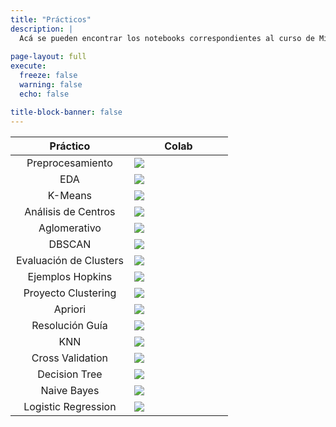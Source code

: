 ```yaml
---
title: "Prácticos"
description: |
  Acá se pueden encontrar los notebooks correspondientes al curso de Minería de Datos.
  
page-layout: full
execute: 
  freeze: false
  warning: false
  echo: false

title-block-banner: false
---
```


Práctico| Colab
:----:|-----|
Preprocesamiento|[![](tics411/thumbnails/colab.svg)](https://colab.research.google.com/github/datacubeR/clases_UAI/blob/main/tics411/notebooks/01-Preprocesamiento.ipynb)
EDA|[![](tics411/thumbnails/colab.svg)](https://colab.research.google.com/github/datacubeR/clases_UAI/blob/main/tics411/notebooks/02-EDA.ipynb)
K-Means|[![](tics411/thumbnails/colab.svg)](https://colab.research.google.com/github/datacubeR/clases_UAI/blob/main/tics411/notebooks/03-ex_kmeans.ipynb)
Análisis de Centros|[![](tics411/thumbnails/colab.svg)](https://colab.research.google.com/github/datacubeR/clases_UAI/blob/main/tics411/notebooks/04-analisis_centros.ipynb)
Aglomerativo|[![](tics411/thumbnails/colab.svg)](https://colab.research.google.com/github/datacubeR/clases_UAI/blob/main/tics411/notebooks/05-ex-jerarquico.ipynb)
DBSCAN|[![](tics411/thumbnails/colab.svg)](https://colab.research.google.com/github/datacubeR/clases_UAI/blob/main/tics411/notebooks/06-ex-DBSCAN.ipynb)
Evaluación de Clusters|[![](tics411/thumbnails/colab.svg)](https://colab.research.google.com/github/datacubeR/clases_UAI/blob/main/tics411/notebooks/07-ex-evaluation.ipynb)
Ejemplos Hopkins|[![](tics411/thumbnails/colab.svg)](https://colab.research.google.com/github/datacubeR/clases_UAI/blob/main/tics411/notebooks/hopkins.ipynb)
Proyecto Clustering|[![](tics411/thumbnails/colab.svg)](https://colab.research.google.com/github/datacubeR/clases_UAI/blob/main/tics411/notebooks/08-proyecto_clustering.ipynb)
Apriori|[![](tics411/thumbnails/colab.svg)](https://colab.research.google.com/github/datacubeR/clases_UAI/blob/main/tics411/notebooks/09-ex-apriori.ipynb)
Resolución Guía|[![](tics411/thumbnails/colab.svg)](https://colab.research.google.com/github/datacubeR/clases_UAI/blob/main/tics411/notebooks/10-resolucion_guia.ipynb)
KNN|[![](tics411/thumbnails/colab.svg)](https://colab.research.google.com/github/datacubeR/clases_UAI/blob/main/tics411/notebooks/11-ex-knn.ipynb)
Cross Validation|[![](tics411/thumbnails/colab.svg)](https://colab.research.google.com/github/datacubeR/clases_UAI/blob/main/tics411/notebooks/12-ex-CV.ipynb)
Decision Tree|[![](tics411/thumbnails/colab.svg)](https://colab.research.google.com/github/datacubeR/clases_UAI/blob/main/tics411/notebooks/13-ex-DT.ipynb)
Naive Bayes|[![](tics411/thumbnails/colab.svg)](https://colab.research.google.com/github/datacubeR/clases_UAI/blob/main/tics411/notebooks/14-ex-NB.ipynb)
Logistic Regression|[![](tics411/thumbnails/colab.svg)](https://colab.research.google.com/github/datacubeR/clases_UAI/blob/main/tics411/notebooks/15-ex-LR.ipynb)
